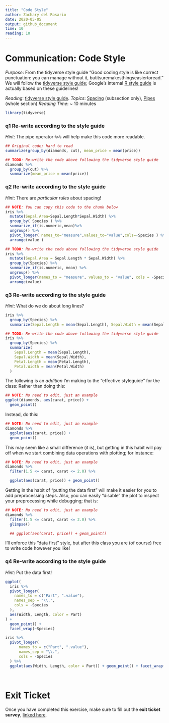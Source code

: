 ```yaml
---
title: "Code Style"
author: Zachary del Rosario
date: 2020-05-05
output: github_document
time: 10
reading: 10
---
```


# Communication: Code Style

*Purpose*: From the tidyverse style guide "Good coding style is like
correct punctuation: you can manage without it,
butitsuremakesthingseasiertoread." We will follow the [tidyverse style
guide](https://style.tidyverse.org/); Google's internal [R style
guide](https://google.github.io/styleguide/Rguide.html) is actually
based on these guidelines!

*Reading*: [tidyverse style guide](https://style.tidyverse.org/).
*Topics*: [Spacing](https://style.tidyverse.org/syntax.html#spacing)
(subsection only), [Pipes](https://style.tidyverse.org/pipes.html)
(whole section) *Reading Time*: \~ 10 minutes

```r
library(tidyverse)
```

### **q1** Re-write according to the style guide

*Hint*: The pipe operator `%>%` will help make this code more readable.

```r
## Original code; hard to read
summarize(group_by(diamonds, cut), mean_price = mean(price))
```

```r
## TODO: Re-write the code above following the tidyverse style guide
diamonds %>%
  group_by(cut) %>%
  summarize(mean_price = mean(price))
```

### **q2** Re-write according to the style guide

*Hint*: There are *particular rules* about spacing!

```r
## NOTE: You can copy this code to the chunk below
iris %>%
  mutate(Sepal.Area=Sepal.Length*Sepal.Width) %>%
  group_by( Species ) %>%
  summarize_if(is.numeric,mean)%>%
  ungroup() %>%
  pivot_longer( names_to="measure",values_to="value",cols=-Species ) %>%
  arrange(value )
```

```r
## TODO: Re-write the code above following the tidyverse style guide
iris %>%
  mutate(Sepal.Area = Sepal.Length * Sepal.Width) %>%
  group_by(Species) %>%
  summarize_if(is.numeric, mean) %>%
  ungroup() %>%
  pivot_longer(names_to = "measure", values_to = "value", cols = -Species) %>%
  arrange(value)
```

### **q3** Re-write according to the style guide

*Hint*: What do we do about long lines?

```r
iris %>%
  group_by(Species) %>%
  summarize(Sepal.Length = mean(Sepal.Length), Sepal.Width = mean(Sepal.Width), Petal.Length = mean(Petal.Length), Petal.Width = mean(Petal.Width))
```

```r
## TODO: Re-write the code above following the tidyverse style guide
iris %>%
  group_by(Species) %>%
  summarize(
    Sepal.Length = mean(Sepal.Length),
    Sepal.Width = mean(Sepal.Width),
    Petal.Length = mean(Petal.Length),
    Petal.Width = mean(Petal.Width)
  )
```

The following is an *addition* I'm making to the "effective styleguide"
for the class: Rather than doing this:

```r
## NOTE: No need to edit, just an example
ggplot(diamonds, aes(carat, price)) +
  geom_point()
```

Instead, do this:

```r
## NOTE: No need to edit, just an example
diamonds %>%
  ggplot(aes(carat, price)) +
  geom_point()
```

This may seem like a small difference (it is), but getting in this habit
will pay off when we start combining data operations with plotting; for
instance:

```r
## NOTE: No need to edit, just an example
diamonds %>%
  filter(1.5 <= carat, carat <= 2.0) %>%

  ggplot(aes(carat, price)) + geom_point()
```

Getting in the habit of "putting the data first" will make it easier for
you to add preprocessing steps. Also, you can easily "disable" the plot
to inspect your preprocessing while debugging; that is:

```r
## NOTE: No need to edit, just an example
diamonds %>%
  filter(1.5 <= carat, carat <= 2.0) %>%
  glimpse()

  ## ggplot(aes(carat, price)) + geom_point()
```

I'll enforce this "data first" style, but after this class you are (of
course) free to write code however you like!

### **q4** Re-write according to the style guide

*Hint*: Put the data first!

```r
ggplot(
  iris %>%
  pivot_longer(
    names_to = c("Part", ".value"),
    names_sep = "\\.",
    cols = -Species
  ),
  aes(Width, Length, color = Part)
) +
  geom_point() +
  facet_wrap(~Species)
```

```r
iris %>%
  pivot_longer(
      names_to = c("Part", ".value"),
      names_sep = "\\.",
      cols = -Species
  ) %>%
  ggplot(aes(Width, Length, color = Part)) + geom_point() + facet_wrap(~Species)
  
  
```

<!-- include-exit-ticket -->

# Exit Ticket

<!-- -------------------------------------------------- -->

Once you have completed this exercise, make sure to fill out the **exit
ticket survey**, [linked
here](https://docs.google.com/forms/d/e/1FAIpQLSeuq2LFIwWcm05e8-JU84A3irdEL7JkXhMq5Xtoalib36LFHw/viewform?usp=pp_url&entry.693978880=e-comm00-style-assignment.Rmd).

